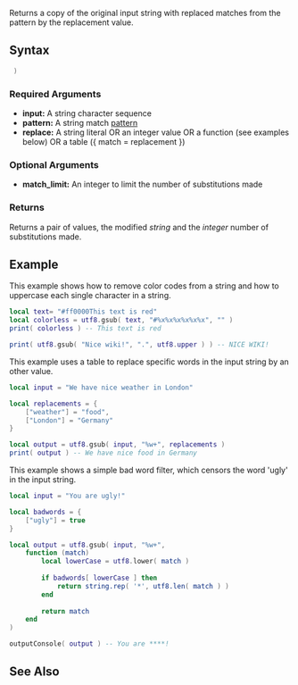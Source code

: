 
{{Shared function}}

Returns a copy of the original input string with replaced matches from the pattern by the replacement value.

==Syntax==
<syntaxhighlight lang="lua"> )</syntaxhighlight>

===Required Arguments===
*'''input:''' A string character sequence
*'''pattern:''' A string match [http://lua-users.org/wiki/PatternsTutorial pattern]
*'''replace:''' A string literal OR an integer value OR a function (see examples below) OR a table ({ match = replacement })

===Optional Arguments===
{{OptionalArg}}
*'''match_limit:''' An integer to limit the number of substitutions made

===Returns===
Returns a pair of values, the modified ''string'' and the ''integer'' number of substitutions made.

==Example==
<section name="Server" class="server" show="true">
This example shows how to remove color codes from a string and how to uppercase each single character in a string.
<syntaxhighlight lang="lua">
local text= "#ff0000This text is red"
local colorless = utf8.gsub( text, "#%x%x%x%x%x%x", "" )
print( colorless ) -- This text is red

print( utf8.gsub( "Nice wiki!", ".", utf8.upper ) ) -- NICE WIKI!
</syntaxhighlight>
</section>
<section name="Server" class="server" show="true">
This example uses a table to replace specific words in the input string by an other value.
<syntaxhighlight lang="lua">
local input = "We have nice weather in London"

local replacements = {
    ["weather"] = "food",
    ["London"] = "Germany"
}

local output = utf8.gsub( input, "%w+", replacements )
print( output ) -- We have nice food in Germany
</syntaxhighlight>
</section>
<section name="Client" class="client" show="true">
This example shows a simple bad word filter, which censors the word 'ugly' in the input string.
<syntaxhighlight lang="lua">
local input = "You are ugly!"

local badwords = {
    ["ugly"] = true
}

local output = utf8.gsub( input, "%w+",
    function (match)
        local lowerCase = utf8.lower( match )
        
        if badwords[ lowerCase ] then
            return string.rep( '*', utf8.len( match ) )
        end
        
        return match
    end
)

outputConsole( output ) -- You are ****!
</syntaxhighlight>
</section>
==See Also==
{{UTF8 functions}}